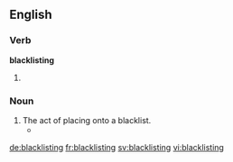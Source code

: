 ==English==

===Verb===
'''blacklisting'''
# {{present participle of|blacklist}}

===Noun===
{{en-noun}}

# The act of placing onto a blacklist.
#* {{quote-news|year=2009|date=February 22|author=Kevin Baker|title=Blood on the Street|work=New York Times|url=http://www.nytimes.com/2009/02/22/books/review/Baker-t.html
|passage=Efforts to unionize were routinely met with clubbings, shootings, jailings, '''blacklistings''' and executions, perpetrated not only by well-armed legions of company goons, but also by police officers, deputies, National Guardsmen and even regular soldiers. }}

[[de:blacklisting]]
[[fr:blacklisting]]
[[sv:blacklisting]]
[[vi:blacklisting]]